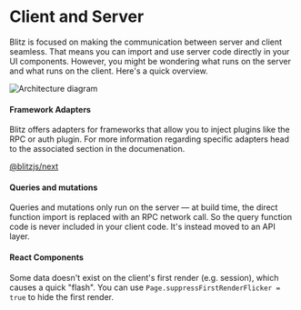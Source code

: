 
# Client and Server


Blitz is focused on making the communication between server and client
seamless. That means you can import and use server code directly in your
UI components. However, you might be wondering what runs on the server and
what runs on the client. Here's a quick overview.

![Architecture diagram](/img/architecture-alt.png)

#### Framework Adapters

Blitz offers adapters for frameworks that allow you to inject plugins like
the RPC or auth plugin. For more information regarding specific adapters
head to the associated section in the documenation.

[@blitzjs/next](/docs/blitzjs-next)

#### Queries and mutations

Queries and mutations only run on the server — at build time, the direct
function import is replaced with an RPC network call. So the query
function code is never included in your client code. It's instead moved to
an API layer.

#### React Components

Some data doesn't exist on the client's first render (e.g. session), which
causes a quick "flash". You can use
`Page.suppressFirstRenderFlicker = true` to hide the first render.
